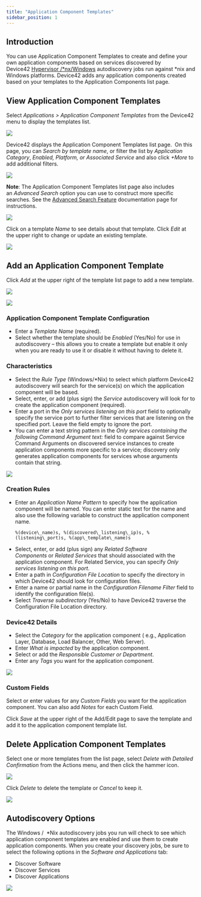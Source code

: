 ```yaml
---
title: "Application Component Templates"
sidebar_position: 1
---
```


## Introduction

You can use Application Component Templates to create and define your own application components based on services discovered by Device42 [Hypervisor /*nx/Windows](/auto-discovery/windows-and-hyper-v-auto-discovery.mdx) autodiscovery jobs run against *nix and Windows platforms. Device42 adds any application components created based on your templates to the Application Components list page.

## View Application Component Templates

Select _Applications > Application Component Templates_ from the Device42 menu to display the templates list.

![](/assets/images/Screen-Shot-2022-08-15-at-8.09.50-AM.png)

Device42 displays the Application Component Templates list page.  On this page, you can _Search by template name_, or filter the list by _Application Category_, _Enabled, Platform, or Associated Service_ and also click _+More_ to add additional filters.

![](/assets/images/Screen-Shot-2022-08-15-at-8.10.58-AM.png)

**Note**: The Application Component Templates list page also includes an _Advanced Search_ option you can use to construct more specific searches. See the [Advanced Search Feature](/getstarted/advanced-search-feature.mdx) documentation page for instructions.

![](/assets/images/WEB-757_Pic4.png)

Click on a template _Name_ to see details about that template. Click _Edit_ at the upper right to change or update an existing template.

![](/assets/images/Screen-Shot-2022-08-15-at-8.18.59-AM.png)

## Add an Application Component Template

Click _Add_ at the upper right of the template list page to add a new template.

![](/assets/images/Screen-Shot-2022-08-15-at-8.22.28-AM.png)


![](/assets/images/Screen-Shot-2022-08-15-at-8.24.27-AM.png)

### Application Component Template Configuration

- Enter a _Template Name_ (required).
- Select whether the template should be _Enabled_ (Yes/No) for use in autodiscovery – this allows you to create a template but enable it only when you are ready to use it or disable it without having to delete it.

### Characteristics

- Select the _Rule Type_ (Windows/\*Nix) to select which platform Device42 autodiscovery will search for the service(s) on which the application component will be based.
- Select, enter, or add (plus sign) the _Service_ autodiscovery will look for to create the application component (required).
- Enter a port in the _Only services listening on this port_ field to optionally specify the service port to further filter services that are listening on the specified port. Leave the field empty to ignore the port.
- You can enter a text string pattern in the _Only services containing the following Command Argument text:_ field to compare against Service Command Arguments on discovered service instances to create application components more specific to a service; discovery only generates application components for services whose arguments contain that string.

![](/assets/images/App-Comp-Temp-add-2.png)

### Creation Rules

- Enter an _Application Name Pattern_ to specify how the application component will be named. You can enter static text for the name and also use the following variable to construct the application component name.
    ```
    %(device\_name)s, %(discovered\_listening\_ip)s, %(listening\_port)s, %(app\_template\_name)s
    ```
- Select, enter, or add (plus sign) any _Related Software Components_ or _Related Services_ that should associated with the application component. For Related Service, you can specify _Only services listening on this port_.
- Enter a path in _Configuration File Location_ to specify the directory in which Device42 should look for configuration files.
- Enter a name or partial name in the _Configuration Filename Filter_ field to identify the configuration file(s).
- Select _Traverse subdirectory_ (Yes/No) to have Device42 traverse the Configuration File Location directory.

### Device42 Details

- Select the _Category_ for the application component ( e.g., Application Layer, Database, Load Balancer, Other, Web Server).
- Enter _What is impacted_ by the application component.
- Select or add the _Responsible Customer or Department_.
- Enter any _Tags_ you want for the application component.

![](/assets/images/App-Comp-Temp-add-3.png)

### Custom Fields

Select or enter values for any _Custom Fields_ you want for the application component. You can also add _Notes_ for each Custom Field.

Click _Save_ at the upper right of the Add/Edit page to save the template and add it to the application component template list.

## Delete Application Component Templates

Select one or more templates from the list page, select _Delete with Detailed Confirmation_ from the Actions menu, and then click the hammer icon.

![](/assets/images/App-Comp-Temp-delete.png)

Click _Delete_ to delete the template or _Cancel_ to keep it.

![](/assets/images/App-Comp-Temp-delete-2.png)

## Autodiscovery Options

The Windows /  \*Nix autodiscovery jobs you run will check to see which application component templates are enabled and use them to create application components. When you create your discovery jobs, be sure to select the following options in the _Software and Applications_ tab:

- Discover Software
- Discover Services
- Discover Applications

![](/assets/images/App-Comp-AD-Job-Software-Opts.png)
